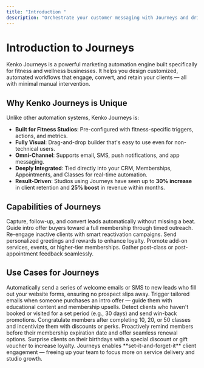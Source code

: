```yaml
---
title: "Introduction "
description: "Orchestrate your customer messaging with Journeys and drive action at the optimal moment, in a cohesive way."
---
```


# Introduction to Journeys

Kenko Journeys is a powerful marketing automation engine built specifically for fitness and wellness businesses. It helps you design customized, automated workflows that engage, convert, and retain your clients — all with minimal manual intervention.

## Why Kenko Journeys is Unique

Unlike other automation systems, Kenko Journeys is:

- **Built for Fitness Studios**: Pre-configured with fitness-specific triggers, actions, and metrics.
- **Fully Visual**: Drag-and-drop builder that's easy to use even for non-technical users.
- **Omni-Channel**: Supports email, SMS, push notifications, and app messaging.
- **Deeply Integrated**: Tied directly into your CRM, Memberships, Appointments, and Classes for real-time automation.
- **Result-Driven**: Studios using Journeys have seen up to **30% increase** in client retention and **25% boost** in revenue within months.

## Capabilities of Journeys

<CardGroup cols="2">
  <Card title="Automated Lead Nurturing" icon="user-plus">
    Capture, follow-up, and convert leads automatically without missing a beat.
  </Card>
  <Card title="Intro Offer Conversion" icon="rocket">
    Guide intro offer buyers toward a full membership through timed outreach.
  </Card>
  <Card title="Ghost Client Recovery" icon="ghost">
    Re-engage inactive clients with smart reactivation campaigns.
  </Card>
  <Card title="Birthday & Milestone Celebrations" icon="gift">
    Send personalized greetings and rewards to enhance loyalty.
  </Card>
  <Card title="Upsell & Cross-Sell" icon="cart">
    Promote add-on services, events, or higher-tier memberships.
  </Card>
  <Card title="Automated Feedback Requests" icon="star">
    Gather post-class or post-appointment feedback seamlessly.
  </Card>
</CardGroup>

## Use Cases for Journeys

<AccordionGroup>
  <Accordion title="Lead Follow-up" icon="user-circle">
    Automatically send a series of welcome emails or SMS to new leads who fill out your website forms, ensuring no prospect slips away.
  </Accordion>
  <Accordion title="Intro Offer Follow-up" icon="ticket">
    Trigger tailored emails when someone purchases an intro offer — guide them with educational content and membership upsells.
  </Accordion>
  <Accordion title="Ghost Client Recovery" icon="ghost">
    Detect clients who haven't booked or visited for a set period (e.g., 30 days) and send win-back promotions.
  </Accordion>
  <Accordion title="Class Completion Reward" icon="medal">
    Congratulate members after completing 10, 20, or 50 classes and incentivize them with discounts or perks.
  </Accordion>
  <Accordion title="Renewal Reminders" icon="bell">
    Proactively remind members before their membership expiration date and offer seamless renewal options.
  </Accordion>
  <Accordion title="Birthday Rewards" icon="cake">
    Surprise clients on their birthdays with a special discount or gift voucher to increase loyalty.
  </Accordion>
</AccordionGroup>

<Info>
  Journeys enables **set-it-and-forget-it** client engagement — freeing up your team to focus more on service delivery and studio growth.
</Info>